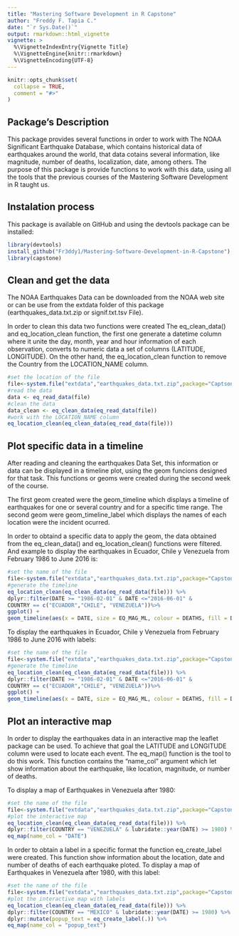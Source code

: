 ```yaml
---
title: "Mastering Software Development in R Capstone"
author: "Freddy F. Tapia C."
date: "`r Sys.Date()`"
output: rmarkdown::html_vignette
vignette: >
  %\VignetteIndexEntry{Vignette Title}
  %\VignetteEngine{knitr::rmarkdown}
  %\VignetteEncoding{UTF-8}
---
```



```r
knitr::opts_chunk$set(
  collapse = TRUE,
  comment = "#>"
)
```

## Package's Description

This package provides several functions in order to work with The NOAA Significant Earthquake Database, which contains historical data of earthquakes around the world, that data cotains several information, like magnitude, number of deaths, localization, date, among others. The purpose of this package is provide functions to work with this data, using all the tools that the previous courses of the Mastering Software Development in R taught us.

## Instalation process

This package is available on GitHub and using the devtools package can be installed:

```r
library(devtools)
install_github("Fr3ddy1/Mastering-Software-Development-in-R-Capstone")
library(capstone)
```

## Clean and get the data

The NOAA Earthquakes Data can be downloaded from the NOAA web site or can be use from the extdata folder of this package (earthquakes_data.txt.zip or signif.txt.tsv File).  

In order to clean this data two functions were created The eq_clean_data() and  eq_location_clean function, the first one generate a datetime column where it unite the day, month, year and hour information of each observation, converts to numeric data a set of columns (LATITUDE, LONGITUDE). On the other hand, the eq_location_clean function to remove the Country from the LOCATION_NAME column.


```r
#set the location of the file
file<-system.file("extdata","earthquakes_data.txt.zip",package="Captsone")
#read the data 
data <- eq_read_data(file)
#clean the data
data_clean <- eq_clean_data(eq_read_data(file))
#work with the LOCATION_NAME column
eq_location_clean(eq_clean_data(eq_read_data(file)))
```


## Plot specific data in a timeline 

After reading and cleaning the earthquakes Data Set, this information or data can be displayed in a timeline plot, using the geom funcions designed for that task. This functions or geoms were created during the second week of the course.

The first geom created were the geom_timeline which displays a timeline of earthquakes for one or several country and for a specific time range. The second geom were geom_timeline_label which displays the names of each location were the incident ocurred.

In order to obtaind a specific data to apply the geom, the data obtained from the eq_clean_data() and eq_location_clean() functions were filtered. And example to display the earthquakes in Ecuador, Chile y Venezuela from February 1986 to June 2016 is:


```r
#set the name of the file
file<-system.file("extdata","earthquakes_data.txt.zip",package="Capstone")
#generate the timeline
eq_location_clean(eq_clean_data(eq_read_data(file))) %>%
dplyr::filter(DATE >= "1986-02-01" & DATE <="2016-06-01" &
COUNTRY == c("ECUADOR","CHILE", "VENEZUELA"))%>%
ggplot() +
geom_timeline(aes(x = DATE, size = EQ_MAG_ML, colour = DEATHS, fill = DEATHS))
```

To display the earthquakes in Ecuador, Chile y Venezuela from February 1986 to June 2016 with labels:

```r
#set the name of the file
file<-system.file("extdata","earthquakes_data.txt.zip",package="Capstone")
#generate the timeline
eq_location_clean(eq_clean_data(eq_read_data(file))) %>%
dplyr::filter(DATE >= "1986-02-01" & DATE <="2016-06-01" &
COUNTRY == c("ECUADOR","CHILE", "VENEZUELA"))%>%
ggplot() +
geom_timeline(aes(x = DATE, size = EQ_MAG_ML, colour = DEATHS, fill = DEATHS))

```



## Plot an interactive map 

In order to display the earthquakes data in an interactive map the leaflet package can be used. To achieve that goal the LATITUDE and LONGITUDE column were used to locate each event. The eq_map() function is the tool to do this work. This function contains the "name_col" argument which let show information about the earthquake, like location, magnitude, or number of deaths.

To display a map of Earthquakes in Venezuela after 1980:

```r
#set the name of the file
file<-system.file("extdata","earthquakes_data.txt.zip",package="Capstone")
#plot the interactive map
eq_location_clean(eq_clean_data(eq_read_data(file))) %>%
dplyr::filter(COUNTRY == "VENEZUELA" & lubridate::year(DATE) >= 1980) %>%
eq_map(name_col = "DATE")
```


In order to obtain a label in a specific format the function eq_create_label were created. This function show information about the location, date and number of deaths of each earthquake ploted. To display a map of Earthquakes in Venezuela after 1980, with this label:


```r
#set the name of the file
file<-system.file("extdata","earthquakes_data.txt.zip",package="Capstone")
#plot the interactive map with labels
eq_location_clean(eq_clean_data(eq_read_data(file))) %>%
dplyr::filter(COUNTRY == "MEXICO" & lubridate::year(DATE) >= 1980) %>%
dplyr::mutate(popup_text = eq_create_label(.)) %>%
eq_map(name_col = "popup_text")
```


